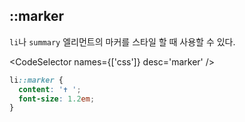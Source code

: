 
## ::marker

`li`나 `summary` 엘리먼트의 마커를 스타일 할 때 사용할 수 있다.

<CodeSelector names={['css']} desc='marker' />

```css
li::marker {
  content: '✝ ';
  font-size: 1.2em;
}
```
